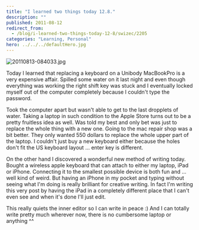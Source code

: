 ```yaml
---
title: "I learned two things today 12.8."
description: ""
published: 2011-08-12
redirect_from:
  - /blog/i-learned-two-things-today-12-8/swizec/2205
categories: "Learning, Personal"
hero: ../../../defaultHero.jpg
---
```


![20110813-084033.jpg](https://swizec.com/wp-content/uploads/2011/08/20110813-084033.jpg)

Today I learned that replacing a keyboard on a Unibody MacBookPro is a very expensive affair. Spilled some water on it last night and even though everything was working the right shift key was stuck and I eventually locked myself out of the computer completely because I couldn't type the password.

Took the computer apart but wasn't able to get to the last dropplets of water. Taking a laptop in such condition to the Apple Store turns out to be a pretty fruitless idea as well. Was told my best and only bet was just to replace the whole thing with a new one. Going to the mac repair shop was a bit better. They only wanted 550 dollars to replace the whole upper part of the laptop. I couldn't just buy a new keyboard either because the holes don't fit the US keyboard layout ... enter key is different.

On the other hand I discovered a wonderful new method of writing today. Bought a wireless apple keyboard that can attach to either my laptop, iPad or iPhone. Connecting it to the smallest possible device is both fun and ... well kind of weird. But having an iPhone in my pocket and typing without seeing what I'm doing is really brilliant for creative writing. In fact I'm writing this very post by having the iPad in a completely different place that I can't even see and when it's done I'll just edit.

This really quiets the inner editor so I can write in peace :) And I can totally write pretty much wherever now, there is no cumbersome laptop or anything ^^
